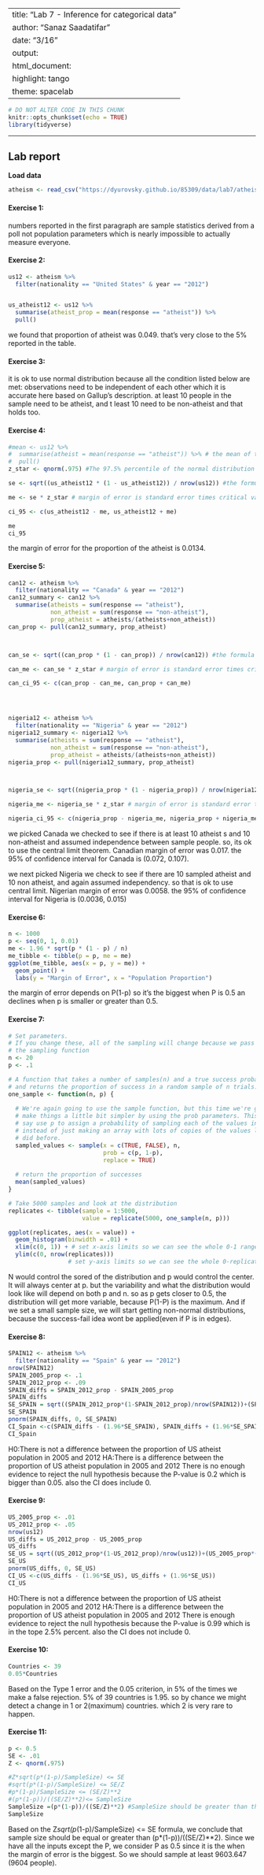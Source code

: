 
---
title: "Lab 7 - Inference for categorical data"
author: "Sanaz Saadatifar"
date: "3/16"
output: 
  html_document: 
    highlight: tango
    theme: spacelab
---

```{r setup, include=FALSE}
# DO NOT ALTER CODE IN THIS CHUNK
knitr::opts_chunk$set(echo = TRUE)
library(tidyverse)
```

* * *

## Lab report

**Load data**
```{r load-data}
atheism <- read_csv("https://dyurovsky.github.io/85309/data/lab7/atheism.csv")
```



#### Exercise 1: 
numbers reported in the first paragraph are sample statistics derived from a poll not population parameters which is nearly impossible to actually measure everyone.

#### Exercise 2: 
```{r set-seed}
us12 <- atheism %>%
  filter(nationality == "United States" & year == "2012")


us_atheist12 <- us12 %>%
  summarise(atheist_prop = mean(response == "atheist")) %>%
  pull()

```
we found that proportion of atheist  was 0.049. that’s very close to the 5% reported in the table.

#### Exercise 3: 

it is ok to use normal distribution because all the condition listed below are met:
observations need to be independent of each other which it is accurate here based on Gallup's description. 
at least 10 people in the sample need to be atheist, and t least 10 need to be non-atheist and that holds too.


#### Exercise 4: 
```{r}
#mean <- us12 %>%
#  summarise(atheist = mean(response == "atheist")) %>% # the mean of the sample
#  pull()
z_star <- qnorm(.975) #The 97.5% percentile of the normal distribution

se <- sqrt((us_atheist12 * (1 - us_atheist12)) / nrow(us12)) #the formula for the standard error

me <- se * z_star # margin of error is standard error times critical value

ci_95 <- c(us_atheist12 - me, us_atheist12 + me)

me
ci_95
```
the margin of error for the proportion of the atheist is 0.0134.

#### Exercise 5: 
```{r}
can12 <- atheism %>%
  filter(nationality == "Canada" & year == "2012")
can12_summary <- can12 %>%
  summarise(atheists = sum(response == "atheist"),
            non_atheist = sum(response == "non-atheist"),
            prop_atheist = atheists/(atheists+non_atheist))
can_prop <- pull(can12_summary, prop_atheist)



can_se <- sqrt((can_prop * (1 - can_prop)) / nrow(can12)) #the formula for the standard error

can_me <- can_se * z_star # margin of error is standard error times critical value

can_ci_95 <- c(can_prop - can_me, can_prop + can_me)




nigeria12 <- atheism %>%
  filter(nationality == "Nigeria" & year == "2012")
nigeria12_summary <- nigeria12 %>%
  summarise(atheists = sum(response == "atheist"),
            non_atheist = sum(response == "non-atheist"),
            prop_atheist = atheists/(atheists+non_atheist))
nigeria_prop <- pull(nigeria12_summary, prop_atheist)



nigeria_se <- sqrt((nigeria_prop * (1 - nigeria_prop)) / nrow(nigeria12)) #the formula for the standard error

nigeria_me <- nigeria_se * z_star # margin of error is standard error times critical value

nigeria_ci_95 <- c(nigeria_prop - nigeria_me, nigeria_prop + nigeria_me)

```
we picked Canada we checked to see if there is at least 10 atheist s and 10 non-atheist and assumed independence between sample people. so, its ok to use the central limit theorem.
Canadian margin of error was 0.017. 
the 95% of confidence interval for Canada is (0.072, 0.107).

we next picked Nigeria we check to see if there are 10 sampled atheist and 10 non atheist, and again assumed independency. so that is ok to use central limit.
Nigerian margin of error was 0.0058. 
the 95% of confidence interval for Nigeria is (0.0036, 0.015)


#### Exercise 6:
```{r}
n <- 1000
p <- seq(0, 1, 0.01)
me <- 1.96 * sqrt(p * (1 - p) / n)
me_tibble <- tibble(p = p, me = me)
ggplot(me_tibble, aes(x = p, y = me)) +
  geom_point() +
  labs(y = "Margin of Error", x = "Population Proportion")
```

the margin of error depends on P(1-p) so it’s the biggest when P is 0.5 an declines when p is smaller or greater than 0.5.


#### Exercise 7:
```{r}
# Set parameters. 
# If you change these, all of the sampling will change because we pass these into
# the sampling function
n <- 20
p <- .1

# A function that takes a number of samples(n) and a true success probability(p), 
# and returns the proportion of success in a random sample of n trials.
one_sample <- function(n, p) {
  
  # We're again going to use the sample function, but this time we're going to
  # make things a little bit simpler by using the prob parameters. This lets us
  # say use p to assign a probability of sampling each of the values in x,
  # instead of just making an array with lots of copies of the values like we
  # did before.
  sampled_values <- sample(x = c(TRUE, FALSE), n, 
                           prob = c(p, 1-p),
                           replace = TRUE)
  
  # return the proportion of successes
  mean(sampled_values)
}

# Take 5000 samples and look at the distribution
replicates <- tibble(sample = 1:5000,
                     value = replicate(5000, one_sample(n, p)))

ggplot(replicates, aes(x = value)) + 
  geom_histogram(binwidth = .01) +
  xlim(c(0, 1)) + # set x-axis limits so we can see the whole 0-1 range
  ylim(c(0, nrow(replicates)))  
                 # set y-axis limits so we can see the whole 0-replicates range
```

N would control the sored of the distribution and p would control the center. It will always center at p. but the variability and what the distribution would look like will depend on both p and n. so as p gets closer to 0.5, the distribution will get more variable, because P(1-P) is the maximum. And if we set a small sample size, we will start getting non-normal distributions, because the success-fail idea wont be applied(even if P is in edges).  


#### Exercise 8: 
```{r}
SPAIN12 <- atheism %>%
  filter(nationality == "Spain" & year == "2012")
nrow(SPAIN12)
SPAIN_2005_prop <- .1
SPAIN_2012_prop <- .09
SPAIN_diffs = SPAIN_2012_prop - SPAIN_2005_prop
SPAIN_diffs
SE_SPAIN = sqrt((SPAIN_2012_prop*(1-SPAIN_2012_prop)/nrow(SPAIN12))+(SPAIN_2005_prop*(1-SPAIN_2005_prop)/nrow(SPAIN12)))
SE_SPAIN
pnorm(SPAIN_diffs, 0, SE_SPAIN)
CI_Spain <-c(SPAIN_diffs - (1.96*SE_SPAIN), SPAIN_diffs + (1.96*SE_SPAIN))
CI_Spain
```

H0:There is not a difference between the proportion of US atheist population in 2005 and 2012
HA:There is a difference between the proportion of US atheist population in 2005 and 2012
There is no enough evidence to reject the null hypothesis because the P-value is 0.2 which is bigger than 0.05. also the CI does include 0.


#### Exercise 9:
```{r}
US_2005_prop <- .01
US_2012_prop <- .05
nrow(us12)
US_diffs = US_2012_prop - US_2005_prop
US_diffs
SE_US = sqrt((US_2012_prop*(1-US_2012_prop)/nrow(us12))+(US_2005_prop*(1-US_2005_prop)/nrow(us12)))
SE_US
pnorm(US_diffs, 0, SE_US)
CI_US <-c(US_diffs - (1.96*SE_US), US_diffs + (1.96*SE_US))
CI_US
```
H0:There is not a difference between the proportion of US atheist population in 2005 and 2012
HA:There is a difference between the proportion of US atheist population in 2005 and 2012
There is enough evidence to reject the null hypothesis because the P-value is 0.99 which is in the tope 2.5% percent. also the CI does not include 0.

#### Exercise 10:
```{r}
Countries <- 39
0.05*Countries
```
Based on the Type 1 error and the 0.05 criterion, in 5% of the times we make a false rejection. 5% of 39 countries is 1.95. so by chance we might detect a change in 1 or 2(maximum) countries. which 2 is very rare to happen. 

#### Exercise 11:
```{r}
p <- 0.5
SE <- .01
Z <- qnorm(.975)

#Z*sqrt(p*(1-p)/SampleSize) <= SE
#sqrt(p*(1-p)/SampleSize) <= SE/Z
#p*(1-p)/SampleSize <= (SE/Z)**2
#(p*(1-p))/((SE/Z)**2)<= SampleSize
SampleSize =(p*(1-p))/((SE/Z)**2) #SampleSize should be greater than this number
SampleSize


```
Based on the Z*sqrt(p*(1-p)/SampleSize) <= SE formula, we conclude that sample size should be equal or greater than (p*(1-p))/((SE/Z)**2). Since we have all the inputs except the P, we consider P as 0.5 since it is the when the margin of error is the biggest. So we should sample at least 9603.647 (9604 people).

